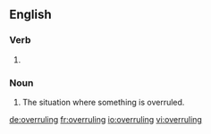 ==English==

===Verb===
{{head|en}}

# {{present participle of|overrule}}

===Noun===
{{en-noun}}

# The situation where something is overruled.

[[de:overruling]]
[[fr:overruling]]
[[io:overruling]]
[[vi:overruling]]